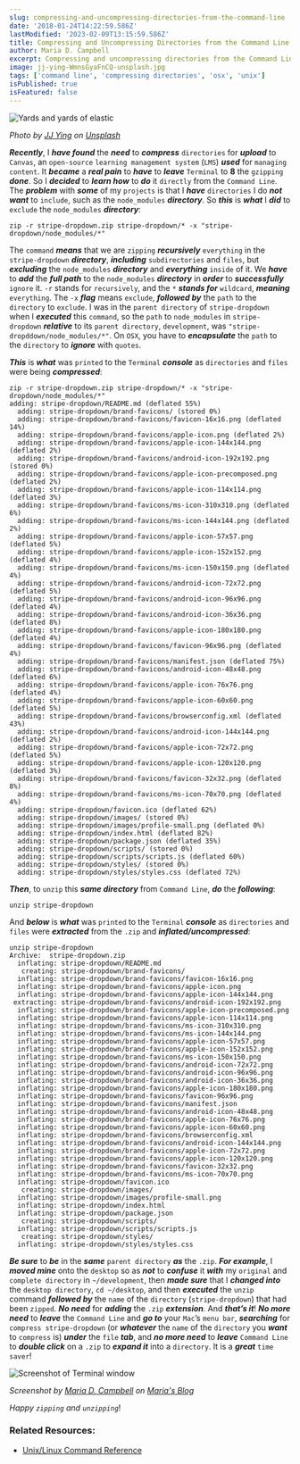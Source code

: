 ```yaml
---
slug: compressing-and-uncompressing-directories-from-the-command-line
date: '2018-01-24T14:22:59.586Z'
lastModified: '2023-02-09T13:15:59.586Z'
title: Compressing and Uncompressing Directories from the Command Line
author: Maria D. Campbell
excerpt: Compressing and uncompressing directories from the Command Line.
image: jj-ying-WmnsGyaFnCQ-unsplash.jpg
tags: ['command line', 'compressing directories', 'osx', 'unix']
isPublished: true
isFeatured: false
---
```


![Yards and yards of elastic](jj-ying-WmnsGyaFnCQ-unsplash.jpg)

*Photo by [JJ Ying](https://unsplash.com/@jjying) on [Unsplash](https://unsplash.com/photos/WmnsGyaFnCQ)*

***Recently***, I ***have found*** the ***need*** to **_compress_** `directories` for **_upload_** to `Canvas`, an `open-source` `learning management system` (`LMS`) ***used*** for `managing content`. It ***became*** a ***real pain*** to ***have*** to ***leave*** `Terminal` to **8** the `gzipping` ***done***. So I ***decided*** to ***learn how*** to ***do*** it `directly` from the `Command Line`. The ***problem*** with ***some*** of my `projects` is that I ***have*** `directories` I do ***not want*** to `include`, such as
the `node_modules` ***directory***. So ***this*** is ***what*** I ***did*** to `exclude` the `node_modules` ***directory***:

```shell
zip -r stripe-dropdown.zip stripe-dropdown/* -x "stripe-dropdown/node_modules/*"
```

The `command` **_means_** that we are `zipping` ***recursively***
`everything` in the `stripe-dropdown` ***directory***, **_including_**
`subdirectories` and `files`, but **_excluding_** the `node_modules`
***directory*** and **_everything_** `inside` of it. We ***have*** to ***add*** the
**_full path_** to the `node_modules` ***directory*** in ***order*** to
**_successfully_** `ignore` it. `-r` stands for `recursively`, and the `*`
***stands for*** `wildcard`, ***meaning*** `everything`. The `-x` ***flag*** means
`exclude`, ***followed by*** the `path` to the `directory` to `exclude`. I was
in the `parent directory` of `stripe-dropdown` when I ***executed*** this `command`, so the `path` to `node_modules` in `stripe-dropdown` ***relative*** to its `parent directory`, `development`, was `"stripe-dropddown/node_modules/*"`. On `OSX`, you have to ***encapsulate*** the `path` to the `directory` to **_ignore_** with
`quotes`.

***This*** is ***what*** was `printed` to the `Terminal` ***console*** as `directories` and `files` were being ***compressed***:

```shell
zip -r stripe-dropdown.zip stripe-dropdown/* -x "stripe-dropdown/node_modules/*"
adding: stripe-dropdown/README.md (deflated 55%)
  adding: stripe-dropdown/brand-favicons/ (stored 0%)
  adding: stripe-dropdown/brand-favicons/favicon-16x16.png (deflated 14%)
  adding: stripe-dropdown/brand-favicons/apple-icon.png (deflated 2%)
  adding: stripe-dropdown/brand-favicons/apple-icon-144x144.png (deflated 2%)
  adding: stripe-dropdown/brand-favicons/android-icon-192x192.png (stored 0%)
  adding: stripe-dropdown/brand-favicons/apple-icon-precomposed.png (deflated 2%)
  adding: stripe-dropdown/brand-favicons/apple-icon-114x114.png (deflated 3%)
  adding: stripe-dropdown/brand-favicons/ms-icon-310x310.png (deflated 6%)
  adding: stripe-dropdown/brand-favicons/ms-icon-144x144.png (deflated 2%)
  adding: stripe-dropdown/brand-favicons/apple-icon-57x57.png (deflated 5%)
  adding: stripe-dropdown/brand-favicons/apple-icon-152x152.png (deflated 4%)
  adding: stripe-dropdown/brand-favicons/ms-icon-150x150.png (deflated 4%)
  adding: stripe-dropdown/brand-favicons/android-icon-72x72.png (deflated 5%)
  adding: stripe-dropdown/brand-favicons/android-icon-96x96.png (deflated 4%)
  adding: stripe-dropdown/brand-favicons/android-icon-36x36.png (deflated 8%)
  adding: stripe-dropdown/brand-favicons/apple-icon-180x180.png (deflated 4%)
  adding: stripe-dropdown/brand-favicons/favicon-96x96.png (deflated 4%)
  adding: stripe-dropdown/brand-favicons/manifest.json (deflated 75%)
  adding: stripe-dropdown/brand-favicons/android-icon-48x48.png (deflated 6%)
  adding: stripe-dropdown/brand-favicons/apple-icon-76x76.png (deflated 4%)
  adding: stripe-dropdown/brand-favicons/apple-icon-60x60.png (deflated 5%)
  adding: stripe-dropdown/brand-favicons/browserconfig.xml (deflated 43%)
  adding: stripe-dropdown/brand-favicons/android-icon-144x144.png (deflated 2%)
  adding: stripe-dropdown/brand-favicons/apple-icon-72x72.png (deflated 5%)
  adding: stripe-dropdown/brand-favicons/apple-icon-120x120.png (deflated 3%)
  adding: stripe-dropdown/brand-favicons/favicon-32x32.png (deflated 8%)
  adding: stripe-dropdown/brand-favicons/ms-icon-70x70.png (deflated 4%)
  adding: stripe-dropdown/favicon.ico (deflated 62%)
  adding: stripe-dropdown/images/ (stored 0%)
  adding: stripe-dropdown/images/profile-small.png (deflated 0%)
  adding: stripe-dropdown/index.html (deflated 82%)
  adding: stripe-dropdown/package.json (deflated 35%)
  adding: stripe-dropdown/scripts/ (stored 0%)
  adding: stripe-dropdown/scripts/scripts.js (deflated 60%)
  adding: stripe-dropdown/styles/ (stored 0%)
  adding: stripe-dropdown/styles/styles.css (deflated 72%)
```

***Then***, to `unzip` this ***same directory*** from `Command Line`, ***do*** the
***following***:

```shell
unzip stripe-dropdown
```

And ***below*** is ***what*** was `printed` to the `Terminal` ***console*** as
`directories` and `files` were ***extracted*** from the `.zip` and
***inflated/uncompressed***:

```shell
unzip stripe-dropdown
Archive:  stripe-dropdown.zip
  inflating: stripe-dropdown/README.md
   creating: stripe-dropdown/brand-favicons/
  inflating: stripe-dropdown/brand-favicons/favicon-16x16.png
  inflating: stripe-dropdown/brand-favicons/apple-icon.png
  inflating: stripe-dropdown/brand-favicons/apple-icon-144x144.png
 extracting: stripe-dropdown/brand-favicons/android-icon-192x192.png
  inflating: stripe-dropdown/brand-favicons/apple-icon-precomposed.png
  inflating: stripe-dropdown/brand-favicons/apple-icon-114x114.png
  inflating: stripe-dropdown/brand-favicons/ms-icon-310x310.png
  inflating: stripe-dropdown/brand-favicons/ms-icon-144x144.png
  inflating: stripe-dropdown/brand-favicons/apple-icon-57x57.png
  inflating: stripe-dropdown/brand-favicons/apple-icon-152x152.png
  inflating: stripe-dropdown/brand-favicons/ms-icon-150x150.png
  inflating: stripe-dropdown/brand-favicons/android-icon-72x72.png
  inflating: stripe-dropdown/brand-favicons/android-icon-96x96.png
  inflating: stripe-dropdown/brand-favicons/android-icon-36x36.png
  inflating: stripe-dropdown/brand-favicons/apple-icon-180x180.png
  inflating: stripe-dropdown/brand-favicons/favicon-96x96.png
  inflating: stripe-dropdown/brand-favicons/manifest.json
  inflating: stripe-dropdown/brand-favicons/android-icon-48x48.png
  inflating: stripe-dropdown/brand-favicons/apple-icon-76x76.png
  inflating: stripe-dropdown/brand-favicons/apple-icon-60x60.png
  inflating: stripe-dropdown/brand-favicons/browserconfig.xml
  inflating: stripe-dropdown/brand-favicons/android-icon-144x144.png
  inflating: stripe-dropdown/brand-favicons/apple-icon-72x72.png
  inflating: stripe-dropdown/brand-favicons/apple-icon-120x120.png
  inflating: stripe-dropdown/brand-favicons/favicon-32x32.png
  inflating: stripe-dropdown/brand-favicons/ms-icon-70x70.png
  inflating: stripe-dropdown/favicon.ico
   creating: stripe-dropdown/images/
  inflating: stripe-dropdown/images/profile-small.png
  inflating: stripe-dropdown/index.html
  inflating: stripe-dropdown/package.json
   creating: stripe-dropdown/scripts/
  inflating: stripe-dropdown/scripts/scripts.js
   creating: stripe-dropdown/styles/
  inflating: stripe-dropdown/styles/styles.css
```

***Be sure*** to ***be*** in the ***same*** `parent directory` ***as*** the `.zip`. ***For example***, I ***moved mine*** onto the `desktop` so as ***not*** to ***confuse*** it ***with*** my `original` and `complete directory` in `~/development`, then ***made sure*** that I ***changed into*** the `desktop directory`, `cd ~/desktop`, and then ***executed*** the `unzip` command ***followed by*** the `name` of the `directory` (`stripe-dropdown`) that had been `zipped`. ***No need*** for ***adding*** the `.zip` ***extension***. And ***that’s it***! ***No more need*** to ***leave*** the `Command Line` and ***go to*** your `Mac`’s `menu bar`, **_searching_** for
`compress stripe-dropdown` (or ***whatever*** the `name` of the `directory` you ***want*** to
`compress` is) **_under_** the `file` ***tab***, and **_no more need_** to ***leave***
`Command Line` to ***double click*** on a `.zip` to **_expand it_** into a
`directory`. It is a ***great*** `time saver`!

![Screenshot of Terminal window](terminal.png)

*Screenshot by [Maria D. Campbell](https://www.interglobalmedianetwork.com/about) on [Maria's Blog](/images/posts/compressing-and-uncompressing-directories-from-the-command-line/terminal.png)*

*Happy `zipping` and `unzipping`*!

### Related Resources:

-   [Unix/Linux Command Reference](https://files.fosswire.com/2007/08/fwunixref.pdf)
